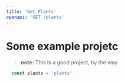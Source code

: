 ```yaml
---
title: 'Get Plants'
openapi: 'GET /plants'
---
```


# Some example projetc
> **note:** This is a good project, by the way

```javascript
  const plants = 'plants'
```